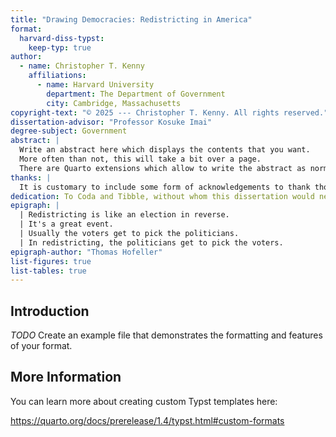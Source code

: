 ```yaml
---
title: "Drawing Democracies: Redistricting in America"
format:
  harvard-diss-typst:
    keep-typ: true
author:
  - name: Christopher T. Kenny
    affiliations:
      - name: Harvard University
        department: The Department of Government
        city: Cambridge, Massachusetts
copyright-text: "© 2025 --- Christopher T. Kenny. All rights reserved."
dissertation-advisor: "Professor Kosuke Imai"
degree-subject: Government
abstract: |
  Write an abstract here which displays the contents that you want.
  More often than not, this will take a bit over a page.
  There are Quarto extensions which allow to write the abstract as normal text, rather than YAML.
thanks: |
  It is customary to include some form of acknowledgements to thank those who made this possible.
dedication: To Coda and Tibble, without whom this dissertation would never have been completed.
epigraph: |
  | Redistricting is like an election in reverse.
  | It's a great event.
  | Usually the voters get to pick the politicians.
  | In redistricting, the politicians get to pick the voters.
epigraph-author: "Thomas Hofeller"
list-figures: true
list-tables: true
---
```


## Introduction

*TODO* Create an example file that demonstrates the formatting and features of your format.

## More Information

You can learn more about creating custom Typst templates here:

<https://quarto.org/docs/prerelease/1.4/typst.html#custom-formats>
